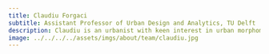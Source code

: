 ```yaml
---
title: Claudiu Forgaci
subtitle: Assistant Professor of Urban Design and Analytics, TU Delft
description: Claudiu is an urbanist with keen interest in urban morphometrics and [[urban resilience]{.underline}](https://www.4tu.nl/resilience/about-us/our-people/researchers-people/Claudiu-Forgaci/). He develops design-driven methods, [[open datasets]{.underline}](https://data.4tu.nl/authors/aec0501c-ae81-40a6-8e02-e32c8c838203), and [[software]{.underline}](https://github.com/cforgaci) that facilitate comparative urban analysis. He also advocates for open science in research and teaching, and help build communities that support its practice.
image: ../../../../assets/imgs/about/team/claudiu.jpg
---
```

